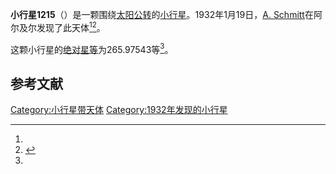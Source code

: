 {{Infobox planet
| bgcolour = #FFFFC0
| name = 1215 Boyer
| symbol = 
| image = 
| caption = 
| discovery = yes
| discovery_ref = 
| discoverer = [[A._Schmitt|A. Schmitt]]
| discovery_site = [[阿尔及尔|阿尔及尔]] 
| discovered = 1932年1月19日
| designations = yes
| mp_name = 
| named_after = 
| alt_names = 
| mp_category = [[主带小行星|主带小行星]]
| orbit_ref = <ref name="a">[http://ssd.jpl.nasa.gov/sbdb.cgi?sstr=1215 1215 Boyer] {{Wayback|url=http://ssd.jpl.nasa.gov/sbdb.cgi?sstr=1215 |date=20160124074222 }}，小行星數據庫瀏覽器（JPL Small-Body Database Browser）－[[美国国家航空航天局|美国国家航空航天局]]喷气推进实验室</ref>
| epoch = 2456400.5 (2013年4月18日更新)
| aphelion = {{convert|2.9168947|AU|km|3|abbr=on|lk=out}}
| perihelion = {{convert|2.2402555|AU|km|3|abbr=on}}
| semimajor = {{convert|2.5785751|AU|km|3|abbr=on}}
| eccentricity = 0.1312041
| period = 1512.404998 [[日|日]]<br />4.14[[儒略年|儒略年]]
| avg_speed = 
| inclination = 15.92055
| asc_node = 123.76315
| mean_anomaly = 
| arg_peri = 265.97543
| satellites = 
| physical_characteristics = yes
| dimensions = 
| mass = 
| density = 
| surface_grav = 
| escape_velocity = 
| sidereal_day = 
| axial_tilt = 
| pole_ecliptic_lat = 
| pole_ecliptic_lon = 
| albedo = 
| temperatures= 
| temp_name1 = 
| mean_temp_1 = 
| max_temp_1 = 
| temp_name2 = 
| max_temp_2 = 
| spectral_type = 
| abs_magnitude = 265.97543
}}

'''小行星1215'''（{{lang-en|1215 Boyer}}）是一颗围绕[[太阳|太阳]][[公转|公转]]的[[小行星|小行星]]。1932年1月19日，[[A._Schmitt|A. Schmitt]]在阿尔及尔发现了此天体<ref name="a" /><ref>{{cite news|title=小行星列表|url=http://cfa-www.harvard.edu/iau/lists/NumberedMPs.txt|accessdate=2013-07-08|newspaper=哈佛大学|archive-date=2008-05-17|archive-url=https://web.archive.org/web/20080517010638/http://cfa-www.harvard.edu/iau/lists/NumberedMPs.txt|dead-url=no}}</ref>。

这颗小行星的[[绝对星等|绝对星等]]为265.97543等<ref name="a" />。

==参考文献==
{{reflist}}
{{Minor Planet Number|[[小行星1214|小行星1214]]|[[小行星1216|小行星1216]]}}

{{小天体}}

[[Category:小行星带天体|Category:小行星带天体]]
[[Category:1932年发现的小行星|Category:1932年发现的小行星]]

{{asteroid-stub}}